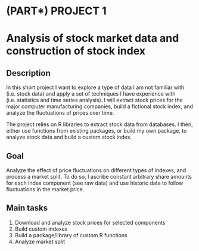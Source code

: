 # (PART\*) PROJECT 1 {-}

# Analysis of stock market data and construction of stock index

## Description

In this short project I want to explore a type of data I am not familiar with (i.e. stock data) and apply a set of techniques I have experience with (i.e. statistics and time series analysis).
I will extract stock prices for the major computer manufacturing companies, build a fictional stock index, and analyze the fluctuations of prices over time.

The project relies on R libraries to extract stock data from databases. I then, either use functions from existing packages, or build my own package, to analyze stock data and build a custom stock index.

## Goal

Analyze the effect of price fluctuations on different types of indexes, and process a market split.
To do so, I ascribe constant arbitrary share amounts for each index component (see raw data) and use historic data to follow fluctuations in the market price.

## Main tasks

1. Download and analyze stock prices for selected components
2. Build custom indexes
3. Build a package/library of custom R functions
4. Analyze market split